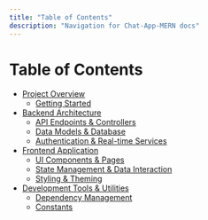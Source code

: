 ```yaml
---
title: "Table of Contents"
description: "Navigation for Chat-App-MERN docs"
---
```

# Table of Contents

<TOC />

  - [Project Overview](./1_project_overview.mdx)
    - [Getting Started](./1.1_getting_started.mdx)
  - [Backend Architecture](./2_backend_architecture.mdx)
    - [API Endpoints & Controllers](./2.1_api_endpoints_controllers.mdx)
    - [Data Models & Database](./2.2_data_models_database.mdx)
    - [Authentication & Real-time Services](./2.3_authentication_real_time_services.mdx)
  - [Frontend Application](./3_frontend_application.mdx)
    - [UI Components & Pages](./3.1_ui_components_pages.mdx)
    - [State Management & Data Interaction](./3.2_state_management_data_interaction.mdx)
    - [Styling & Theming](./3.3_styling_theming.mdx)
  - [Development Tools & Utilities](./4_development_tools_utilities.mdx)
    - [Dependency Management](./4.1_dependency_management.mdx)
    - [Constants](./4.2_constants.mdx)
